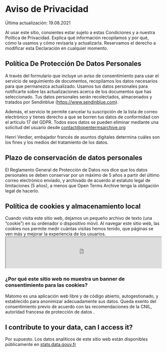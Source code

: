# Aviso de Privacidad

<p className="text__smallcaps">Última actualización: 19.08.2021</p>

Al usar este sitio, consientes estar sujeto a estas Condiciones y a nuestra Política de Privacidad. Explica qué información recopilamos y por qué, cómo la usamos y cómo revisarla y actualizarla. Reservamos el derecho a modificar esta Declaración en cualquier momento.

## Política De Protección De Datos Personales

A través del formulario que incluye un aviso de consentimiento para usar el servicio de seguimiento de documentos, recopilamos los datos necesarios para que permanezca actualizado. Usamos tus datos personales para notificarte sobre las actualizaciones acerca de los documentos que has seleccionado. Tus datos personales serán recolectados, almacenados y tratados por Sendinblue (https://www.sendinblue.com).

Además, el servicio te permite cancelar tu suscripción de la lista de correo electrónico y tienes derecho a que se borren tus datos de conformidad con el artículo 17 del GDPR. Todos esos datos se pueden eliminar mediante una solicitud del usuario desde contact@opentermsarchive.org

Henri Verdier, embajador francés de asuntos digitales determina cuáles son los fines y los medios del tratamiento de los datos.

## Plazo de conservación de datos personales

El Reglamento General de Protección de Datos nos dice que los datos personales se deben conservar por un máximo de 5 años a partir del último correo electrónico enviado, y archivado de acuerdo al estatuto legal de limitaciones (5 años), a menos que Open Terms Archive tenga la obligación legal de hacerlo.

## Política de cookies y almacenamiento local

Cuando visita este sitio web, dejamos un pequeño archivo de texto (una “cookie”) en su ordenador o dispositivo móvil. Al navegar este sitio web, las cookies nos permite medir cuántas visitas hemos tenido, que páginas se ven más y mejorar la experiencia de los usuarios.  <iframe
  width="100%"
  height="100px"
  src="https://stats.data.gouv.fr/index.php?module=CoreAdminHome&action=optOut&language=en&backgroundColor=f5f5f5&fontColor=333333&fontSize=16px&fontFamily="
 mark="crwd-mark"></iframe>

### ¿Por qué este sitio web no muestra un banner de consentimiento para las cookies?

Matomo es una aplicación web libre y de código abierto, autogestionado, y establecido para anonimizar adecuadamente sus datos. Queda exento del consentimiento previo de acuerdo con las recomendaciones de la CNIL, autoridad francesa de protección de datos .

## I contribute to your data, can I access it?

Por supuesto. Los datos analíticos de este sitio web están disponibles públicamente en [stats.data.gouv.fr](https://stats.data.gouv.fr/index.php?module=CoreHome&action=index&idSite=179&period=range&date=previous30&updated=1#?idSite=179&period=range&date=previous30&segment=&category=Dashboard_Dashboard&subcategory=1)
